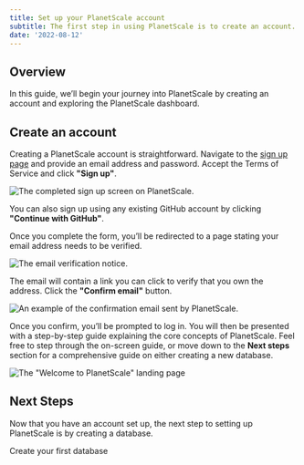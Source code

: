 ```yaml
---
title: Set up your PlanetScale account
subtitle: The first step in using PlanetScale is to create an account.
date: '2022-08-12'
---
```


## Overview

In this guide, we’ll begin your journey into PlanetScale by creating an account and exploring the PlanetScale dashboard.

## Create an account

Creating a PlanetScale account is straightforward. Navigate to the [sign up page](https://auth.planetscale.com/sign-up) and provide an email address and password. Accept the Terms of Service and click **"Sign up"**.

![The completed sign up screen on PlanetScale.](/docs/img/docs/account-setup/the-completed-sign-up-screen-on-planetscale.png)

You can also sign up using any existing GitHub account by clicking **"Continue with GitHub"**.

Once you complete the form, you’ll be redirected to a page stating your email address needs to be verified.

![The email verification notice.](/docs/img/docs/account-setup/the-email-verification-notice.png)

The email will contain a link you can click to verify that you own the address. Click the **"Confirm email"** button.

![An example of the confirmation email sent by PlanetScale.](/docs/img/docs/account-setup/an-example-of-the-confirmation-email-sent-by-planetscale.png)

Once you confirm, you’ll be prompted to log in. You will then be presented with a step-by-step guide explaining the core concepts of PlanetScale. Feel free to step through the on-screen guide, or move down to the **Next steps** section for a comprehensive guide on either creating a new database.

![The "Welcome to PlanetScale" landing page](/docs/img/docs/account-setup/the-welcome-to-planetscale-landing-page.png)

## Next Steps

Now that you have an account set up, the next step to setting up PlanetScale is by creating a database.

<ButtonLink href="/onboarding/create-a-database" className="mb-0">
  <span>Create your first database <Icon name="chevron-right" size="large" className="inline-block" /></span>
</ButtonLink>

<GetHelp />

